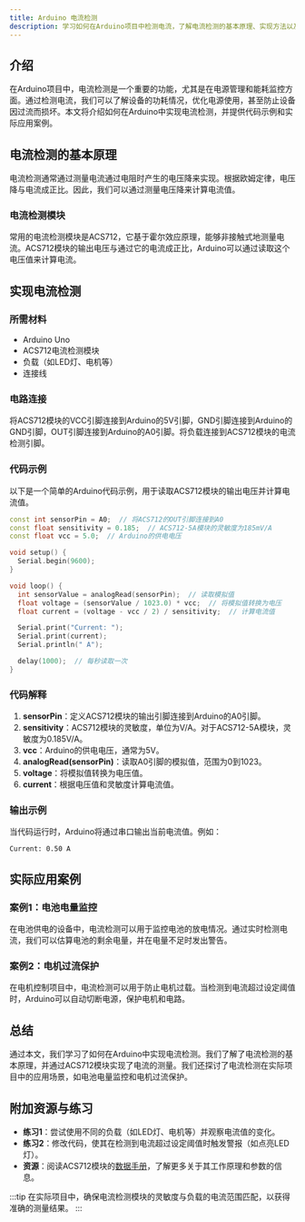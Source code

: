 ```yaml
---
title: Arduino 电流检测
description: 学习如何在Arduino项目中检测电流，了解电流检测的基本原理、实现方法以及实际应用场景。
---
```


## 介绍

在Arduino项目中，电流检测是一个重要的功能，尤其是在电源管理和能耗监控方面。通过检测电流，我们可以了解设备的功耗情况，优化电源使用，甚至防止设备因过流而损坏。本文将介绍如何在Arduino中实现电流检测，并提供代码示例和实际应用案例。

## 电流检测的基本原理

电流检测通常通过测量电流通过电阻时产生的电压降来实现。根据欧姆定律，电压降与电流成正比。因此，我们可以通过测量电压降来计算电流值。

### 电流检测模块

常用的电流检测模块是ACS712，它基于霍尔效应原理，能够非接触式地测量电流。ACS712模块的输出电压与通过它的电流成正比，Arduino可以通过读取这个电压值来计算电流。

## 实现电流检测

### 所需材料

- Arduino Uno
- ACS712电流检测模块
- 负载（如LED灯、电机等）
- 连接线

### 电路连接

将ACS712模块的VCC引脚连接到Arduino的5V引脚，GND引脚连接到Arduino的GND引脚，OUT引脚连接到Arduino的A0引脚。将负载连接到ACS712模块的电流检测引脚。

### 代码示例

以下是一个简单的Arduino代码示例，用于读取ACS712模块的输出电压并计算电流值。

```cpp
const int sensorPin = A0;  // 将ACS712的OUT引脚连接到A0
const float sensitivity = 0.185;  // ACS712-5A模块的灵敏度为185mV/A
const float vcc = 5.0;  // Arduino的供电电压

void setup() {
  Serial.begin(9600);
}

void loop() {
  int sensorValue = analogRead(sensorPin);  // 读取模拟值
  float voltage = (sensorValue / 1023.0) * vcc;  // 将模拟值转换为电压
  float current = (voltage - vcc / 2) / sensitivity;  // 计算电流值

  Serial.print("Current: ");
  Serial.print(current);
  Serial.println(" A");

  delay(1000);  // 每秒读取一次
}
```

### 代码解释

1. **sensorPin**：定义ACS712模块的输出引脚连接到Arduino的A0引脚。
2. **sensitivity**：ACS712模块的灵敏度，单位为V/A。对于ACS712-5A模块，灵敏度为0.185V/A。
3. **vcc**：Arduino的供电电压，通常为5V。
4. **analogRead(sensorPin)**：读取A0引脚的模拟值，范围为0到1023。
5. **voltage**：将模拟值转换为电压值。
6. **current**：根据电压值和灵敏度计算电流值。

### 输出示例

当代码运行时，Arduino将通过串口输出当前电流值。例如：

```
Current: 0.50 A
```

## 实际应用案例

### 案例1：电池电量监控

在电池供电的设备中，电流检测可以用于监控电池的放电情况。通过实时检测电流，我们可以估算电池的剩余电量，并在电量不足时发出警告。

### 案例2：电机过流保护

在电机控制项目中，电流检测可以用于防止电机过载。当检测到电流超过设定阈值时，Arduino可以自动切断电源，保护电机和电路。

## 总结

通过本文，我们学习了如何在Arduino中实现电流检测。我们了解了电流检测的基本原理，并通过ACS712模块实现了电流的测量。我们还探讨了电流检测在实际项目中的应用场景，如电池电量监控和电机过流保护。

## 附加资源与练习

- **练习1**：尝试使用不同的负载（如LED灯、电机等）并观察电流值的变化。
- **练习2**：修改代码，使其在检测到电流超过设定阈值时触发警报（如点亮LED灯）。
- **资源**：阅读ACS712模块的[数据手册](https://www.allegromicro.com/en/products/sense/current-sensor-ics/zero-to-fifty-amp-integrated-conductor-sensor-ics/acs712)，了解更多关于其工作原理和参数的信息。

:::tip
在实际项目中，确保电流检测模块的灵敏度与负载的电流范围匹配，以获得准确的测量结果。
:::